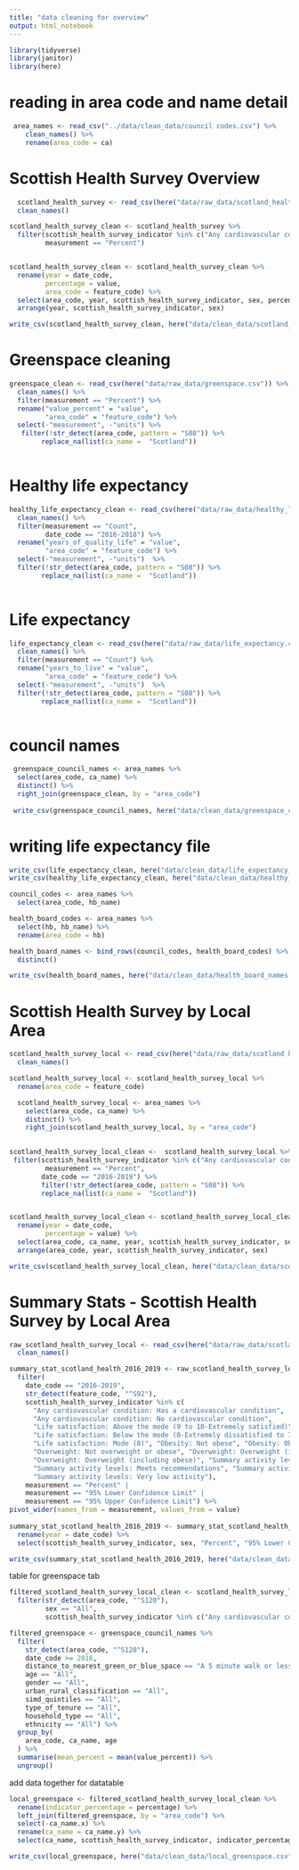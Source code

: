 ```yaml
---
title: "data cleaning for overview"
output: html_notebook
---
```


```r
library(tidyverse)
library(janitor)
library(here)
```

# reading in area code and name detail
```r
 area_names <- read_csv("../data/clean_data/council codes.csv") %>% 
    clean_names() %>% 
    rename(area_code = ca)
```
# Scottish Health Survey Overview

```r
  scotland_health_survey <- read_csv(here("data/raw_data/scotland_health_survey.csv")) %>%
  clean_names()
```

```r
scotland_health_survey_clean <- scotland_health_survey %>% 
  filter(scottish_health_survey_indicator %in% c("Any cardiovascular condition: Has a cardiovascular condition", "Any cardiovascular condition: No cardiovascular condition", "Life satisfaction: Above the mode (9 to 10-Extremely satisfied)", "Life satisfaction: Below the mode (0-Extremely dissatisfied to 7)", "Life satisfaction: Mode (8)", "Obesity: Not obese", "Obesity: Obese", "Overweight: Not overweight or obese", "Overweight: Overweight (including obese)", "Overweight: Overweight (including obese)", "Summary activity levels: Low activity", "Summary activity levels: Meets recommendations", "Summary activity levels: Some activity", "Summary activity levels: Very low activity"),
         measurement == "Percent")


scotland_health_survey_clean <- scotland_health_survey_clean %>% 
  rename(year = date_code, 
         percentage = value,
         area_code = feature_code) %>% 
  select(area_code, year, scottish_health_survey_indicator, sex, percentage) %>% 
  arrange(year, scottish_health_survey_indicator, sex)

```

```r
write_csv(scotland_health_survey_clean, here("data/clean_data/scotland_health_survey_clean.csv"))
```





# Greenspace cleaning

```r
greenspace_clean <- read_csv(here("data/raw_data/greenspace.csv")) %>%
  clean_names() %>%
  filter(measurement == "Percent") %>%
  rename("value_percent" = "value", 
         "area_code" = "feature_code") %>%
  select(-"measurement", -"units") %>%
   filter(!str_detect(area_code, pattern = "S08")) %>% 
        replace_na(list(ca_name =  "Scotland"))
  
```


# Healthy life expectancy

```r
healthy_life_expectancy_clean <- read_csv(here("data/raw_data/healthy_life_expectancy.csv")) %>%
  clean_names() %>%
  filter(measurement == "Count",
         date_code == "2016-2018") %>%
  rename("years_of_quality_life" = "value",
         "area_code" = "feature_code") %>%
  select(-"measurement", -"units")  %>%
  filter(!str_detect(area_code, pattern = "S08")) %>% 
        replace_na(list(ca_name =  "Scotland"))
  
```


# Life expectancy
```r
life_expectancy_clean <- read_csv(here("data/raw_data/life_expectancy.csv")) %>%
  clean_names() %>%
  filter(measurement == "Count") %>%
  rename("years_to_live" = "value",
         "area_code" = "feature_code") %>%
  select(-"measurement", -"units")  %>%
  filter(!str_detect(area_code, pattern = "S08")) %>% 
        replace_na(list(ca_name =  "Scotland"))
  
```


# council names
```r
 greenspace_council_names <- area_names %>% 
  select(area_code, ca_name) %>% 
  distinct() %>% 
  right_join(greenspace_clean, by = "area_code")
 
 write_csv(greenspace_council_names, here("data/clean_data/greenspace_council_names.csv"))
```


# writing life expectancy file
```r
write_csv(life_expectancy_clean, here("data/clean_data/life_expectancy_clean.csv"))
write_csv(healthy_life_expectancy_clean, here("data/clean_data/healthy_life_expectancy_clean.csv"))
```





```r
council_codes <- area_names %>%
  select(area_code, hb_name)

health_board_codes <- area_names %>% 
  select(hb, hb_name) %>% 
  rename(area_code = hb)

health_board_names <- bind_rows(council_codes, health_board_codes) %>% 
  distinct()

```

```r
write_csv(health_board_names, here("data/clean_data/health_board_names.csv"))
```


# Scottish Health Survey by Local Area
```r
scotland_health_survey_local <- read_csv(here("data/raw_data/scotland health survey local level.csv")) %>% 
  clean_names()
```



```r

scotland_health_survey_local <- scotland_health_survey_local %>% 
  rename(area_code = feature_code)

  scotland_health_survey_local <- area_names %>% 
    select(area_code, ca_name) %>% 
    distinct() %>% 
    right_join(scotland_health_survey_local, by = "area_code") 
  

scotland_health_survey_local_clean <-  scotland_health_survey_local %>% 
 filter(scottish_health_survey_indicator %in% c("Any cardiovascular condition: Has a cardiovascular condition", "Any cardiovascular condition: No cardiovascular condition", "Life satisfaction: Above the mode (9 to 10-Extremely satisfied)", "Life satisfaction: Below the mode (0-Extremely dissatisfied to 7)", "Life satisfaction: Mode (8)", "Obesity: Not obese", "Obesity: Obese", "Overweight: Not overweight or obese", "Overweight: Overweight (including obese)", "Overweight: Overweight (including obese)", "Summary activity levels: Low activity", "Summary activity levels: Meets recommendations", "Summary activity levels: Some activity", "Summary activity levels: Very low activity"),
         measurement == "Percent",
        date_code == "2016-2019") %>% 
        filter(!str_detect(area_code, pattern = "S08")) %>% 
        replace_na(list(ca_name =  "Scotland"))


scotland_health_survey_local_clean <- scotland_health_survey_local_clean %>% 
  rename(year = date_code, 
         percentage = value) %>% 
  select(area_code, ca_name, year, scottish_health_survey_indicator, sex, percentage) %>% 
  arrange(area_code, year, scottish_health_survey_indicator, sex)

write_csv(scotland_health_survey_local_clean, here("data/clean_data/scotland_health_survey_local_clean.csv"))
```


# Summary Stats - Scottish Health Survey by Local Area
```r
raw_scotland_health_survey_local <- read_csv(here("data/raw_data/scotland health survey local level.csv")) %>% 
  clean_names()
```

```r
summary_stat_scotland_health_2016_2019 <- raw_scotland_health_survey_local %>% 
  filter(
    date_code == "2016-2019",
    str_detect(feature_code, "^S92"),
    scottish_health_survey_indicator %in% c(
      "Any cardiovascular condition: Has a cardiovascular condition",
      "Any cardiovascular condition: No cardiovascular condition",
      "Life satisfaction: Above the mode (9 to 10-Extremely satisfied)",
      "Life satisfaction: Below the mode (0-Extremely dissatisfied to 7)",
      "Life satisfaction: Mode (8)", "Obesity: Not obese", "Obesity: Obese",
      "Overweight: Not overweight or obese", "Overweight: Overweight (including obese)",
      "Overweight: Overweight (including obese)", "Summary activity levels: Low activity",
      "Summary activity levels: Meets recommendations", "Summary activity levels: Some activity",
      "Summary activity levels: Very low activity"),
    measurement == "Percent" | 
    measurement == "95% Lower Confidence Limit" | 
    measurement == "95% Upper Confidence Limit") %>% 
pivot_wider(names_from = measurement, values_from = value)
  
summary_stat_scotland_health_2016_2019 <- summary_stat_scotland_health_2016_2019 %>% 
  rename(year = date_code) %>% 
  select(scottish_health_survey_indicator, sex, "Percent", "95% Lower Confidence Limit", "95% Upper Confidence Limit")

write_csv(summary_stat_scotland_health_2016_2019, here("data/clean_data/summary_stat_scotland_health_2016_2019.csv"))
```

table for greenspace tab
```r

filtered_scotland_health_survey_local_clean <- scotland_health_survey_local_clean %>% 
  filter(str_detect(area_code, "^S120"),
         sex == "All",
         scottish_health_survey_indicator %in% c("Any cardiovascular condition: Has a cardiovascular condition", "Life satisfaction: Below the mode (0-Extremely dissatisfied to 7)", "Obesity: Obese", "Overweight: Overweight (including obese)", "Summary activity levels: Low activity", "Summary activity levels: Very low activity"))

filtered_greenspace <- greenspace_council_names %>%
  filter(
    str_detect(area_code, "^S120"),
    date_code >= 2016,
    distance_to_nearest_green_or_blue_space == "A 5 minute walk or less",
    age == "All",
    gender == "All",
    urban_rural_classification == "All",
    simd_quintiles == "All",
    type_of_tenure == "All",
    household_type == "All",
    ethnicity == "All") %>% 
  group_by(
    area_code, ca_name, age
  ) %>% 
  summarise(mean_percent = mean(value_percent)) %>% 
  ungroup()

```
add data together for datatable

```r
local_greenspace <- filtered_scotland_health_survey_local_clean %>% 
  rename(indicator_percentage = percentage) %>% 
  left_join(filtered_greenspace, by = "area_code") %>% 
  select(-ca_name.x) %>% 
  rename(ca_name = ca_name.y) %>% 
  select(ca_name, scottish_health_survey_indicator, indicator_percentage, mean_percent)

write_csv(local_greenspace, here("data/clean_data/local_greenspace.csv"))
```


